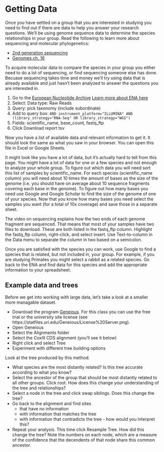 # Getting Data

Once you have settled on a group that you are interested in studying you need to find out
if there are data to help you answer your research questions.
We'll be using genome sequence data to determine the species relationships in your group.
Read the following to learn more about sequencing and molecular phylogenetics:

* [2nd generation sequencing](https://www.youtube.com/watch?v=fCd6B5HRaZ8)
* [Genomes ch. 16](https://www.ncbi.nlm.nih.gov/books/NBK21122/)

To acquire molecular data to compare the species in your group 
you either need to do a lot of sequencing, or find sequencing someone else has done.
Becuase sequencing takes time and money we'll try using data that is already available
and just hasn't been analyzed to answer the questions you are interested in.

1. Go to the [European Nucleotide Archive](https://www.ebi.ac.uk/ena/browser/advanced-search) [Learn more about ENA here](https://www.ebi.ac.uk/ena/browser/about)
2. Select: Data type: Raw Reads
3. Query: pick taxonomy (include subordinate)
4. Add to query box: ` AND instrument_platform="ILLUMINA" AND (library_strategy="RNA-Seq" OR library_strategy="WGS")`
5. Fields: scientific_name, base_count, fastq_ftp
6. Click Download report tsv

Now you have a list of available data and relevant information to get it.
It should look the same as what you saw in your browser.
You can open this file in Excel or Google Sheets.

It might look like you have a lot of data, but it's actually hard to tell from this page.
You might have a lot of data for one or a few species and not enough to analyze your whole group.
To figure out which data you will need sort this list of samples by scientific_name.
For each species (scientific_name column) you will need about 10 times the amount of bases as the size of the genome
(i.e. you should have on average about 10 sequence fragments covering each base in the genome).
To figure out how many bases you need use Google and Google Scholar to find the size of the genome of one of your species.
Now that you know how many bases you need select the samples you want (for a total of 10x coverage) and save those in a separate sheet.

The video on sequencing explains how the two ends of each genome fragment are sequenced.
That means that most of your samples have two files to download.
These are both listed in the fastq_ftp column.
Highlight the fastq_ftp column, right-click, and select insert.
Use Text-to-column in the Data menu to separate the column in two based on a semicolon.

Once you are satisfied with the species you can work,
use Google to find a species that is related, but not included in,
your group. For example, if you are studying Primates you might select a rabbit as a related species.
Go back to the ENA and find data for this species and add the appropriate information to your spreadsheet.

## Example data and trees

Before we get into working with large data, let's take a look at a smaller more managable dataset.

* Download the program [Geneious](https://www.geneious.com/). For this class you can use the free trial or the university site license (see https://statfiles.uri.edu/Geneious/License%20Server.png).
* Open Geneious
* Select the Alignments folder
* Select the CoxIII CDS alignment (you'll see it below)
* Right click and select Tree
* Experiment with different tree building options

Look at the tree produced by this method.

* What species are the most distantly related? Is this tree accurate according to what you know?
* Select the ancestor of the group that should be most distantly related to all other groups. Click root. How does this change your understanding of the tree and relationships?
* Select a node in the tree and click swap siblings. Does this change the tree?
* Go back to the alignment and find sites
  * that have no information
  * with information that matches the tree
  * with information that contradicts the tree - how would you interpret this?
* Repeat your analysis. This time click Resample Tree. How did this change the tree? Note the numbers on each node, which are a measure of the confidence that the decendents of that node share this common ancestor.

